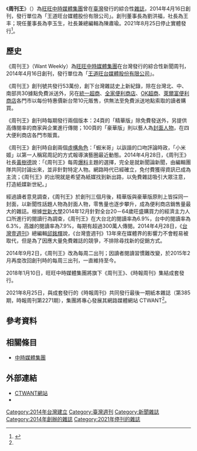 {{advert|time=2020-03-12T03:06:02+00:00}}
{{refimprove|date=2021年2月}}
{{Infobox magazine
| name                = 《周刊王》<br>''Want Weekly''
| image_file          = Want Weekly 2019 logo.png
| format              = 菊八開一刊二本（與[[時報周刊|時報周刊]]成套發行）
| company             = 王道旺台媒體股份有限公司
| founder             = 李玉生
| publisher           = 社長陳肅瑜
| frequency           = 每周三（印刷版發行期間）
| founded             = 2014年4月16日
| finaldate           = 2021年8月25日
| finalnumber         = 第385期
| language            = [[正體中文|正體中文]]
| based               = {{TW}}[[台北市|台北市]][[萬華區|萬華區]][[艋舺大道|艋舺大道]]303號
| circulation         = 10萬份
| website             = https://www.ctwant.com/
| width               = 
| price               = [[新台幣|新台幣]]68元
}}

《'''周刊王'''》（{{lang-en|''Want Weekly''}}）為[[旺旺中時媒體集團|旺旺中時媒體集團]]曾在[[臺灣|臺灣]]發行的綜合性[[雜誌|雜誌]]，2014年4月16日創刊，發行單位為「王道旺台媒體股份有限公司」。創刊董事長為劉洪福，社長為王丰；現任董事長為李玉生，社長兼總編輯為陳肅瑜。2021年8月25日停止實體發行<ref name="cna-final">{{cite news|url=https://www.cna.com.tw/news/firstnews/202108255002.aspx|title=時報周刊周刊王紙本停刊 不敵數位浪潮衝擊|author=葉冠吟|publisher=中央社|date=2021-08-25|accessdate=2021-08-25|archive-date=2021-09-03|archive-url=https://web.archive.org/web/20210903061622/https://www.cna.com.tw/news/firstnews/202108255002.aspx|dead-url=no}}</ref>。

==歷史==
《周刊王》（Want Weekly）為[[旺旺中時媒體集團|旺旺中時媒體集團]]在台灣發行的綜合性新聞周刊，2014年4月16日創刊，發行單位為「[[王道旺台媒體股份有限公司|王道旺台媒體股份有限公司]]」。

《周刊王》創刊號共發行53萬份，創下台灣雜誌史上新紀錄，除在台灣北、中、南部共30據點免費派送外，另在[[統一超商|統一超商]]、[[全家便利商店|全家便利商店]]、[[OK超商|OK超商]]、[[萊爾富便利商店|萊爾富便利商店]]各門市以每份特惠價新台幣10元販售，供無法至免費派送地點索取的讀者購買。

《周刊王》創刊時每期發行兩個版本：24頁的「精華版」除免費發送外，另提供高傳閱率的商家與企業進行傳閱；100頁的「豪華版」則以藝人為[[封面人物|封面人物]]，在四大便利商店各門市販賣。

《周刊王》創刊時自創兩個[[虛構角色|虛構角色]]：「蝦米哥」以詼諧的口吻評論時政，「小米姬」以第一人稱寫周記的方式報導演藝圈最近動態。2014年4月28日，《周刊王》社長[[黃樹德|黃樹德]]說：「《周刊王》每周[[爆料|爆料]]主題的選擇，完全是就新聞論新聞，由編輯團隊共同討論出來，並非針對特定人物。網路時代已經確立，免付費獲得資訊已成為主流；《周刊王》的出現就是希望為紙媒找到新出路，以免費雜誌吸引大眾注意，打造紙媒新世紀。」{{請求來源}}

經過讀者意見調查，《周刊王》於創刊三個月後，精華版與豪華版原則上皆採同一封面，以新聞性話題人物為封面人物，零售量也逐步攀升，成為便利商店銷售量最大的雜誌。根據[[世新大學|世新大學]]2014年12月針對全台20－64歲旺盛購買力的經濟主力人口所進行的閱讀行為調查，《周刊王》在大台北的閱讀率為6.9%，台中的閱讀率為6.3%，高雄的閱讀率為7.9%，每期有超過300萬人傳閱。2014年4月28日，《[[台灣壹週刊|台灣壹週刊]]》總編輯[[邱銘輝|邱銘輝]]說，《台灣壹週刊》13年來在媒體界的影響力不會輕易被取代，但是為了因應大量免費雜誌的競爭，不排除尋找新的促銷方式。{{請求來源}}

2014年9月2日，《周刊王》改為每周二出刊；因讀者閱讀習慣難改變，於2015年2月再度改回創刊時的每周三出刊，一直維持至今。

2018年1月10日，旺旺中時媒體集團將旗下《周刊王》、《時報周刊》集結成套發行。

2021年8月25日，與成套發行的《時報周刊》共同發行最後一期紙本雜誌（第385期，時報周刊第2271期），集團將專心發展其網路媒體網站 CTWANT<ref name="cna-final" />。

==參考資料==
{{reflist}}

==相關條目==
*[[中時媒體集團|中時媒體集團]]

==外部連結==
*[https://www.ctwant.com/ CTWANT網站]{{Wayback|url=https://www.ctwant.com/ |date=20210106132021 }}
*{{facebook|want.ctw}}

{{中國時報集團}}
{{Taiwan Newspaper}}

[[Category:2014年台灣建立|Category:2014年台灣建立]]
[[Category:臺灣週刊|Category:臺灣週刊]]
[[Category:新聞雜誌|Category:新聞雜誌]]
[[Category:2014年創辦的雜誌|Category:2014年創辦的雜誌]]
[[Category:2021年停刊的雜誌|Category:2021年停刊的雜誌]]